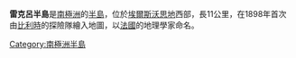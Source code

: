 '''雷克呂半島'''是[[南極洲|南極洲]]的[[半島|半島]]，位於[[埃爾斯沃思地|埃爾斯沃思地]]西部，長11公里，在1898年首次由[[比利時|比利時]]的探險隊繪入地圖，以[[法國|法國]]的地理學家命名。

{{coord|64|33|S|61|47|W|dim:20000_region:AQ|display=title}}

{{DEFAULTSORT:Reclus Peninsula}}
[[Category:南極洲半島|Category:南極洲半島]]


{{DancoCoast-geo-stub}}